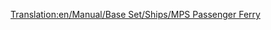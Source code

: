 [[Translation:en/Manual/Base Set/Ships/MPS Passenger Ferry]]
{{es/Manual/Base Set/Ships/Barcos|Imagen=[[File:en/Manual/Base Set/Ships/Ferry.png|MPS Passenger Ferry]]
|Nombre=MPS Passenger Ferry
|Precio=£18,279 ($36.558)
|Velocidad=32 km/h (20 mph)
|Coste-anual=£1,476 ($2.952)
|Diseño=1926 	
|Duración=30
|Capacidad=100 Pasajeros
|Descripción=The MPS passenger ferry is a slow speed passenger ferry designed for port to port access over long distances
|Real-life=Fictional. MPS is simply an acronym for Microprose, Transport Tycoon's original publisher.
}}